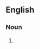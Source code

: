 ==English==

===Noun===
{{head|en|noun form|head=[[Bornean]] [[clouded]] [[leopard]]}}

# {{plural of|Bornean clouded leopard|lang=en}}